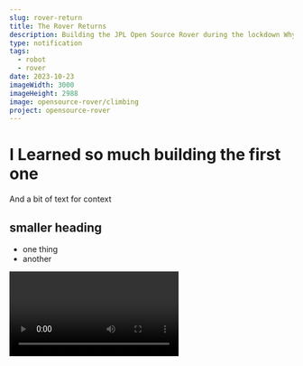 ```yaml
---
slug: rover-return
title: The Rover Returns
description: Building the JPL Open Source Rover during the lockdown Why am I building the V2 JPL Open Source Rover?
type: notification
tags:
  - robot
  - rover
date: 2023-10-23
imageWidth: 3000
imageHeight: 2988
image: opensource-rover/climbing
project: opensource-rover
---
```

# I Learned so much building the first one

And a bit of text for context

## smaller heading

* one thing
* another

<Video id='Vp9dJ5upceo' caption='Rover demo'/>
